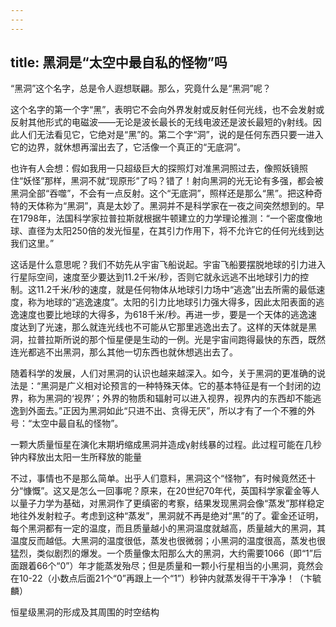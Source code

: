 ```yaml
---
---
---
```

title: 黑洞是“太空中最自私的怪物”吗
---




“黑洞”这个名字，总是令人遐想联翩。那么，究竟什么是“黑洞”呢？

这个名字的第一个字“黑”，表明它不会向外界发射或反射任何光线，也不会发射或反射其他形式的电磁波——无论是波长最长的无线电波还是波长最短的γ射线。因此人们无法看见它，它绝对是“黑”的。第二个字“洞”，说的是任何东西只要一进入它的边界，就休想再溜出去了，它活像一个真正的“无底洞”。

也许有人会想：假如我用一只超级巨大的探照灯对准黑洞照过去，像照妖镜照住“妖怪”那样，黑洞不就“现原形”了吗？错了！射向黑洞的光无论有多强，都会被黑洞全部“吞噬”，不会有一点反射。这个“无底洞”，照样还是那么“黑”。把这种奇特的天体称为“黑洞”，真是太妙了。黑洞并不是科学家在一夜之间突然想到的。早在1798年，法国科学家拉普拉斯就根据牛顿建立的力学理论推测：“一个密度像地球、直径为太阳250倍的发光恒星，在其引力作用下，将不允许它的任何光线到达我们这里。”

这话是什么意思呢？我们不妨先从宇宙飞船说起。宇宙飞船要摆脱地球的引力进入行星际空间，速度至少要达到11.2千米/秒，否则它就永远逃不出地球引力的控制。这11.2千米/秒的速度，就是任何物体从地球引力场中“逃逸”出去所需的最低速度，称为地球的“逃逸速度”。太阳的引力比地球引力强大得多，因此太阳表面的逃逸速度也要比地球的大得多，为618千米/秒。再进一步，要是一个天体的逃逸速度达到了光速，那么就连光线也不可能从它那里逃逸出去了。这样的天体就是黑洞，拉普拉斯所说的那个恒星便是生动的一例。光是宇宙间跑得最快的东西，既然连光都逃不出黑洞，那么其他一切东西也就休想逃出去了。

随着科学的发展，人们对黑洞的认识也越来越深入。如今，关于黑洞的更准确的说法是：“黑洞是广义相对论预言的一种特殊天体。它的基本特征是有一个封闭的边界，称为黑洞的‘视界’；外界的物质和辐射可以进入视界，视界内的东西却不能逃逸到外面去。”正因为黑洞如此“只进不出、贪得无厌”，所以才有了一个不雅的外号：“太空中最自私的怪物”。

一颗大质量恒星在演化末期坍缩成黑洞并造成γ射线暴的过程。此过程可能在几秒钟内释放出太阳一生所释放的能量



不过，事情也不是那么简单。出乎人们意料，黑洞这个“怪物”，有时候竟然还十分“慷慨”。这又是怎么一回事呢？原来，在20世纪70年代，英国科学家霍金等人以量子力学为基础，对黑洞作了更缜密的考察，结果发现黑洞会像“蒸发”那样稳定地往外发射粒子。考虑到这种“蒸发”，黑洞就不再是绝对“黑”的了。霍金还证明，每个黑洞都有一定的温度，而且质量越小的黑洞温度就越高，质量越大的黑洞，其温度反而越低。大黑洞的温度很低，蒸发也很微弱；小黑洞的温度很高，蒸发也很猛烈，类似剧烈的爆发。一个质量像太阳那么大的黑洞，大约需要1066（即“1”后面跟着66个“0”）年才能蒸发殆尽；但是质量和一颗小行星相当的小黑洞，竟然会在10-22（小数点后面21个“0”再跟上一个“1”）秒钟内就蒸发得干干净净！（卞毓麟）

恒星级黑洞的形成及其周围的时空结构